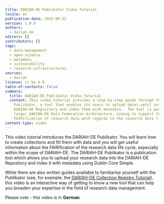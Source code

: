 ```yaml
---
title: DARIAH-DE Publikator Video Tutorial
locale: en
publication-date: 2022-09-22
version: 1.0.0
authors:
  - dariah-de
editors: []
contributors: []
tags:
  - data-management
  - open-science
  - metadata
  - sustainability
  - research-infrastructures
sources:
  - dariah
license: cc-by-4.0
table-of-contents: false
summary:
  title: DARIAH-DE Publikator Video Tutorial
  content: This video tutorial provides a step-by-step guide through the DARIAH-DE
    Publikator, a tool that enables its users to upload data(-sets) into the
    DARIAH-DE Repository and index them with metadata.  The tool is part of the
    larger DARIAH-DE Data Federation Architecture, aiming to support the
    FAIRification of research data with regards to the research data life cycle.
content-type: video
---
```

This video tutorial introduces the DARIAH-DE Publikator.  You will learn how to create collections and fill them with data and you will get useful information about the FAIRification of the research data life cycle, especially within the scope of DARIAH-DE.  The DARIAH-DE Publikator is a publication tool which allows you to upload your research data into the DARIAH-DE Repository and index it with metadata using Dublin Core Simple.

While there are also written guides available to familiarise yourself with the Publikator (see, for example, the [DARIAH-DE Collection Registry Tutorial](https://campus.dariah.eu/resource/posts/dariah-de-collection-registry-tutorial)), this video is an interactive way of getting to know a new tool that can help you broaden your expertise in the field of research data management.

Please note - this video is in **German**

<VideoCard provider="youtube" id="4FFH5fJRLdU" title="DARIAH-DE Publikator Tutorial" image="/assets/content/assets/en/resources/hosted/dariah-de-publikator-video-tutorial/publikator-video.png" subtitle="Click here to view" />

